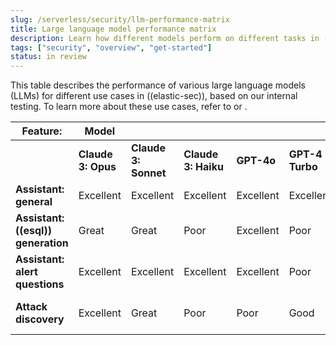 ```yaml
---
slug: /serverless/security/llm-performance-matrix
title: Large language model performance matrix
description: Learn how different models perform on different tasks in ((elastic-sec)).
tags: ["security", "overview", "get-started"]
status: in review
---
```


This table describes the performance of various large language models (LLMs) for different use cases in ((elastic-sec)), based on our internal testing. To learn more about these use cases, refer to <DocLink slug="/serverless/security/attack-discovery" text="Attack discovery"/> or <DocLink slug="/serverless/security/ai-assistant" text="AI Assistant"/>.

|           **Feature:**        | **Model**             |                    |                    |            |                 |                |
|-------------------------------|-----------------------|--------------------|--------------------|------------|-----------------|----------------|
|                               | **Claude 3: Opus**    | **Claude 3: Sonnet** | **Claude 3: Haiku** | **GPT-4o** | **GPT-4 Turbo** | **GPT-4 32K**  |
| **Assistant: general**       | Excellent             | Excellent          | Excellent          | Excellent  | Excellent       | Excellent      |
| **Assistant: ((esql)) generation** | Great           | Great              | Poor               | Excellent  | Poor            | Excellent      |
| **Assistant: alert questions** | Excellent          | Excellent          | Excellent          | Excellent  | Poor            | Good (limited context) |
| **Attack discovery**          | Excellent             | Great              | Poor               | Poor       | Good            | Good (limited context) |

